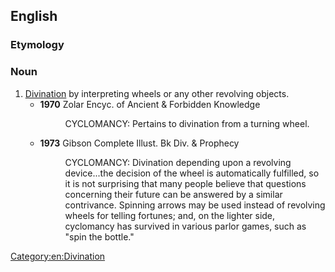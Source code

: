 ==English==

===Etymology===
{{confix|en|cyclo|mancy}}

===Noun===
{{en-noun|-}}

# [[divination|Divination]] by interpreting wheels or any other revolving objects.
#* '''1970''' Zolar Encyc. of Ancient & Forbidden Knowledge
#*: CYCLOMANCY: Pertains to divination from a turning wheel.
#* '''1973''' Gibson Complete Illust. Bk Div. & Prophecy
#*: CYCLOMANCY: Divination depending upon a revolving device...the decision of the wheel is automatically fulfilled, so it is not surprising that many people believe that questions concerning their future can be answered by a similar contrivance. Spinning arrows may be used instead of revolving wheels for telling fortunes; and, on the lighter side, cyclomancy has survived in various parlor games, such as "spin the bottle."

[[Category:en:Divination]]